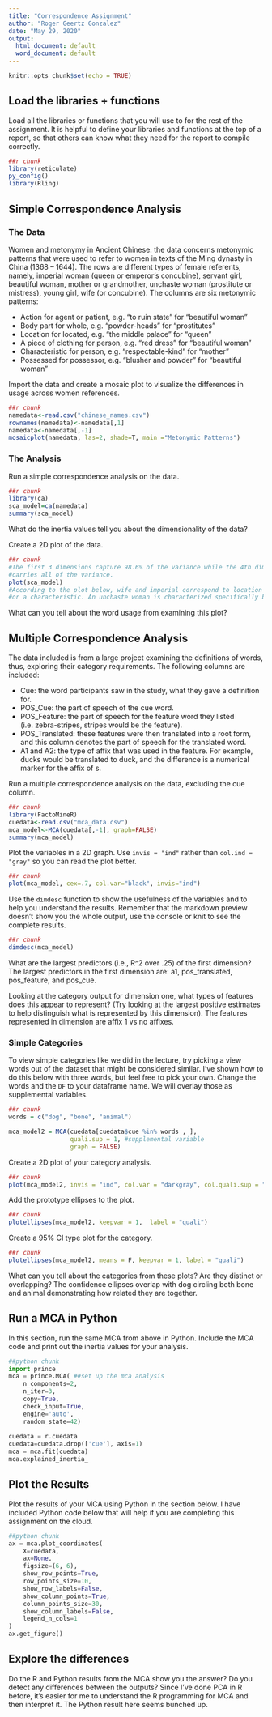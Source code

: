---
title: "Correspondence Assignment"
author: "Roger Geertz Gonzalez"
date: "May 29, 2020"
output:
  html_document: default
  word_document: default
---

```{r setup, include=FALSE}
knitr::opts_chunk$set(echo = TRUE)
```

## Load the libraries + functions

Load all the libraries or functions that you will use to for the rest of the assignment. It is helpful to define your libraries and functions at the top of a report, so that others can know what they need for the report to compile correctly.

```{r libaries}
##r chunk
library(reticulate)
py_config()
library(Rling)

```

## Simple Correspondence Analysis

### The Data

Women and metonymy in Ancient Chinese: the data concerns metonymic patterns that were used to refer to women in texts of the Ming dynasty in China (1368 – 1644). The rows are different types of female referents, namely, imperial woman (queen or emperor's concubine), servant girl, beautiful woman, mother or grandmother, unchaste woman (prostitute or mistress), young girl, wife (or concubine). The columns are six metonymic patterns:

- Action for agent or patient, e.g. "to ruin state" for "beautiful woman"
- Body part for whole, e.g. "powder-heads" for "prostitutes"
- Location for located, e.g. "the middle palace" for "queen"
- A piece of clothing for person, e.g. "red dress" for "beautiful woman"
- Characteristic for person, e.g. "respectable-kind" for "mother"
- Possessed for possessor, e.g. "blusher and powder" for "beautiful woman"

Import the data and create a mosaic plot to visualize the differences in usage across women references. 

```{r}
##r chunk
namedata<-read.csv("chinese_names.csv")
rownames(namedata)<-namedata[,1]
namedata<-namedata[,-1]
mosaicplot(namedata, las=2, shade=T, main ="Metonymic Patterns")
```

### The Analysis

Run a simple correspondence analysis on the data. 

```{r}
##r chunk 
library(ca)
sca_model=ca(namedata)
summary(sca_model)
```

What do the inertia values tell you about the dimensionality of the data?

Create a 2D plot of the data. 

```{r}
##r chunk
#The first 3 dimensions capture 98.6% of the variance while the 4th dimension
#carries all of the variance.
plot(sca_model)
#According to the plot below, wife and imperial correspond to location meaning a #positional reference. Mother is connected to action or what a mother does. Young #reference corresponds to clothes. Women as beautiful corresponds to being posessed 
#or a characteristic. An unchaste woman is characterized specifically by bodypart.
```

What can you tell about the word usage from examining this plot? 

## Multiple Correspondence Analysis

The data included is from a large project examining the definitions of words, thus, exploring their category requirements. The following columns are included:

- Cue: the word participants saw in the study, what they gave a definition for.
- POS_Cue: the part of speech of the cue word.
- POS_Feature: the part of speech for the feature word they listed (i.e. zebra-stripes, stripes would be the feature).
- POS_Translated: these features were then translated into a root form, and this column denotes the part of speech for the translated word.
- A1 and A2: the type of affix that was used in the feature. For example, ducks would be translated to duck, and the difference is a numerical marker for the affix of s.

Run a multiple correspondence analysis on the data, excluding the cue column. 

```{r}
##r chunk
library(FactoMineR)
cuedata<-read.csv("mca_data.csv")
mca_model<-MCA(cuedata[,-1], graph=FALSE)
summary(mca_model)
```

Plot the variables in a 2D graph. Use `invis = "ind"` rather than `col.ind = "gray"` so you can read the plot better. 

```{r}
##r chunk
plot(mca_model, cex=.7, col.var="black", invis="ind")
```

Use the `dimdesc` function to show the usefulness of the variables and to help you understand the results. Remember that the markdown preview doesn't show you the whole output, use the console or knit to see the complete results. 

```{r}
##r chunk
dimdesc(mca_model)
```

What are the largest predictors (i.e., R^2 over .25) of the first dimension? The largest predictors in the first dimension are: a1, pos_translated, pos_feature, and pos_cue.

Looking at the category output for dimension one, what types of features does this appear to represent? (Try looking at the largest positive estimates to help distinguish what is represented by this dimension). The features represented in dimension are affix 1 vs no affixes.

### Simple Categories

To view simple categories like we did in the lecture, try picking a view words out of the dataset that might be considered similar. I've shown how to do this below with three words, but feel free to pick your own. Change the words and the `DF` to your dataframe name. We will overlay those as supplemental variables. 

```{r}
##r chunk
words = c("dog", "bone", "animal")

mca_model2 = MCA(cuedata[cuedata$cue %in% words , ], 
                 quali.sup = 1, #supplemental variable
                 graph = FALSE)

```

Create a 2D plot of your category analysis. 

```{r}
##r chunk 
plot(mca_model2, invis = "ind", col.var = "darkgray", col.quali.sup = "black")
```

Add the prototype ellipses to the plot. 

```{r}
##r chunk
plotellipses(mca_model2, keepvar = 1,  label = "quali")
```

Create a 95% CI type plot for the category.

```{r}
##r chunk
plotellipses(mca_model2, means = F, keepvar = 1, label = "quali")
```

What can you tell about the categories from these plots? Are they distinct or overlapping? The confidence ellipses overlap with dog circling both bone and animal demonstrating how related they are together.

## Run a MCA in Python

In this section, run the same MCA from above in Python. Include the MCA code and print out the inertia values for your analysis. 

```{python}
##python chunk 
import prince
mca = prince.MCA( ##set up the mca analysis
    n_components=2,
    n_iter=3,
    copy=True,
    check_input=True,
    engine='auto',
    random_state=42)
    
cuedata = r.cuedata
cuedata=cuedata.drop(['cue'], axis=1)
mca = mca.fit(cuedata)
mca.explained_inertia_
```

## Plot the Results

Plot the results of your MCA using Python in the section below. I have included Python code below that will help if you are completing this assignment on the cloud. 

```{python}
##python chunk
ax = mca.plot_coordinates(
    X=cuedata,
    ax=None,
    figsize=(6, 6),
    show_row_points=True,
    row_points_size=10,
    show_row_labels=False,
    show_column_points=True,
    column_points_size=30,
    show_column_labels=False,
    legend_n_cols=1
)
ax.get_figure()

```

## Explore the differences

Do the R and Python results from the MCA show you the answer? Do you detect any differences between the outputs? Since I've done PCA in R before, it's easier for me to understand the R programming for MCA and then interpret it. The Python result here seems bunched up.
